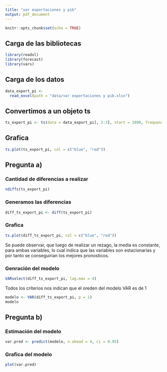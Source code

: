 ```yaml
---
title: "var exportaciones y pib"
output: pdf_document
---
```


```r
knitr::opts_chunk$set(echo = TRUE)
```

## Carga de las bibliotecas
```r
library(readxl)
library(forecast)
library(vars)
```

## Carga de los datos
```r
data_export_pi <- 
  read_excel(path = "data/var exportaciones y pib.xlsx")
```

## Convertimos a un objeto ts
```r
ts_export_pi <- ts(data = data_export_pi[, 2:3], start = 1990, frequency = 4)
```

## Grafica
```r
ts.plot(ts_export_pi, col = c("blue", "red"))
```

## Pregunta a)

### Cantidad de diferencias a realizar
```r
ndiffs(ts_export_pi)
```

### Generamos las diferencias
```r
diff_ts_export_pi <- diff(ts_export_pi)
```

### Grafica
```r
ts.plot(diff_ts_export_pi, col = c("blue", "red"))
```


Se puede observar, que luego de realizar un rezago, la media es constante, para ambas variables, lo cual indica que las variables son estacionarias y por tanto se conseguirian los mejores pronosticos.

### Genración del modelo
```r
VARselect(diff_ts_export_pi, lag.max = 4)
```

Todos los críterios nos indican que el oreden del modelo VAR es de 1

```r
modelo <- VAR(diff_ts_export_pi, p = 1)
modelo
```

## Pregunta b)
### Estimación del modelo
```r
var.pred <- predict(modelo, n.ahead = 4, ci = 0.95)
```

### Grafica del modelo
```r
plot(var.pred)
```

